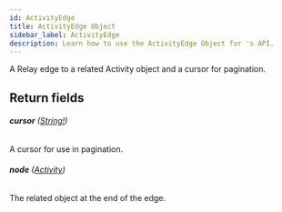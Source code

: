 ```yaml
---
id: ActivityEdge
title: ActivityEdge Object
sidebar_label: ActivityEdge
description: Learn how to use the ActivityEdge Object for 's API.
---
```


A Relay edge to a related Activity object and a cursor for pagination.

## Return fields

###### <b>cursor</b> ([String!](api/schema/scalar/String.mdx))

A cursor for use in pagination.

###### <b>node</b> ([Activity](api/schema/object/Activity.mdx))

The related object at the end of the edge.
